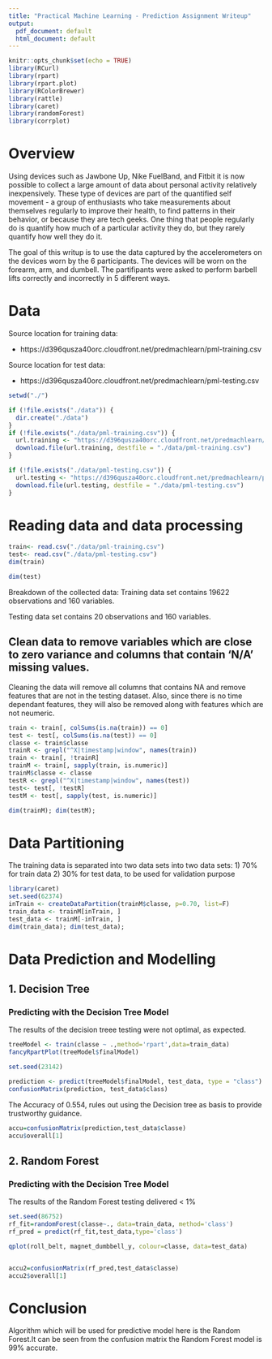 ```yaml
---
title: "Practical Machine Learning - Prediction Assignment Writeup"
output:
  pdf_document: default
  html_document: default
---
```


```r
knitr::opts_chunk$set(echo = TRUE)
library(RCurl)
library(rpart)
library(rpart.plot)
library(RColorBrewer)
library(rattle)
library(caret)
library(randomForest)
library(corrplot)

```


# Overview
Using devices such as Jawbone Up, Nike FuelBand, and Fitbit it is now possible to collect a large amount of data about personal activity relatively inexpensively. These type of devices are part of the quantified self movement - a group of enthusiasts who take measurements about themselves regularly to improve their health, to find patterns in their behavior, or because they are tech geeks. One thing that people regularly do is quantify how much of a particular activity they do, but they rarely quantify how well they do it. 

The goal of this writup is to use the data captured by the  accelerometers on the devices worn by the 6 participants. The devices will be worn on the forearm, arm, and dumbell.  The partifipants were asked to perform barbell lifts correctly and incorrectly in 5 different ways. 

# Data

Source location for training data:

-   https://d396qusza40orc.cloudfront.net/predmachlearn/pml-training.csv

Source location for test data:

-   https://d396qusza40orc.cloudfront.net/predmachlearn/pml-testing.csv


```r


setwd("./")

if (!file.exists("./data")) {
  dir.create("./data")
}
if (!file.exists("./data/pml-training.csv")) {
  url.training <- "https://d396qusza40orc.cloudfront.net/predmachlearn/pml-training.csv"
  download.file(url.training, destfile = "./data/pml-training.csv")
}

if (!file.exists("./data/pml-testing.csv")) {
  url.testing <- "https://d396qusza40orc.cloudfront.net/predmachlearn/pml-testing.csv"
  download.file(url.testing, destfile = "./data/pml-testing.csv")
}
```

# Reading data and data processing


```r
train<- read.csv("./data/pml-training.csv")
test<- read.csv("./data/pml-testing.csv")
dim(train)

dim(test)
```

Breakdown of the collected data:
  Training data set contains 19622 observations and 160 variables.

  Testing data set contains 20 observations and 160 variables. 
  

## Clean data to remove variables which are close to zero variance and columns that contain 'N/A' missing values.

Cleaning the data will remove all columns that contains NA and remove features that are not in the testing dataset. Also, since there is no time dependant features, they will also be removed along with features which are not neumeric.


```r
train <- train[, colSums(is.na(train)) == 0] 
test <- test[, colSums(is.na(test)) == 0] 
classe <- train$classe
trainR <- grepl("^X|timestamp|window", names(train))
train <- train[, !trainR]
trainM <- train[, sapply(train, is.numeric)]
trainM$classe <- classe
testR <- grepl("^X|timestamp|window", names(test))
test<- test[, !testR]
testM <- test[, sapply(test, is.numeric)]

dim(trainM); dim(testM);
```


# Data Partitioning
The training data is separated into two data sets into two data sets:   1) 70% for train data
  2) 30% for test data, to be used for validation purpose
    
```r
library(caret)
set.seed(62374) 
inTrain <- createDataPartition(trainM$classe, p=0.70, list=F)
train_data <- trainM[inTrain, ]
test_data <- trainM[-inTrain, ]
dim(train_data); dim(test_data); 

```
    

# Data Prediction and Modelling

##    1.  Decision Tree 
###   Predicting with the Decision Tree Model

The results of the decision treee testing were not optimal, as expected.

```r
treeModel <- train(classe ~ .,method='rpart',data=train_data)
fancyRpartPlot(treeModel$finalModel)
```
  

```r
set.seed(23142)

prediction <- predict(treeModel$finalModel, test_data, type = "class")
confusionMatrix(prediction, test_data$class)

```


The Accuracy of 0.554, rules out using the Decision tree as basis to provide trustworthy guidance.
    
```r
accu=confusionMatrix(prediction,test_data$classe)
accu$overall[1]
```


##    2. Random Forest
###   Predicting with the Decision Tree Model

The results of the Random Forest testing delivered < 1% 


```r
set.seed(86752)
rf_fit=randomForest(classe~., data=train_data, method='class')
rf_pred = predict(rf_fit,test_data,type='class') 
```

```r
qplot(roll_belt, magnet_dumbbell_y, colour=classe, data=test_data)  



```

  
```r

accu2=confusionMatrix(rf_pred,test_data$classe)
accu2$overall[1]


```


# Conclusion

Algorithm which will be used for predictive model here is the Random Forest.It can be seen from the confusion matrix the Random Forest model is 99% accurate. 

